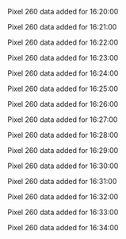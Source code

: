 Pixel 260 data added for 16:20:00

Pixel 260 data added for 16:21:00

Pixel 260 data added for 16:22:00

Pixel 260 data added for 16:23:00

Pixel 260 data added for 16:24:00

Pixel 260 data added for 16:25:00

Pixel 260 data added for 16:26:00

Pixel 260 data added for 16:27:00

Pixel 260 data added for 16:28:00

Pixel 260 data added for 16:29:00

Pixel 260 data added for 16:30:00

Pixel 260 data added for 16:31:00

Pixel 260 data added for 16:32:00

Pixel 260 data added for 16:33:00

Pixel 260 data added for 16:34:00

